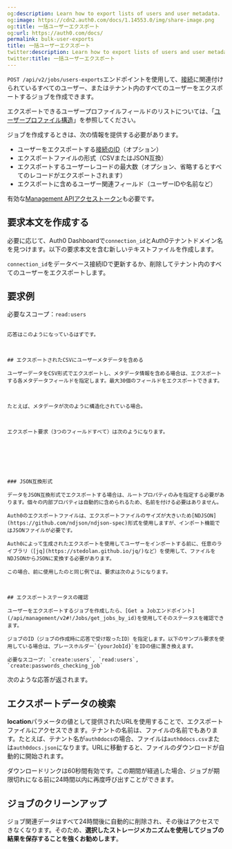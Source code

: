 ```yaml
---
og:description: Learn how to export lists of users and user metadata.
og:image: https://cdn2.auth0.com/docs/1.14553.0/img/share-image.png
og:title: 一括ユーザーエクスポート
og:url: https://auth0.com/docs/
permalink: bulk-user-exports
title: 一括ユーザーエクスポート
twitter:description: Learn how to export lists of users and user metadata.
twitter:title: 一括ユーザーエクスポート
---
```


`POST /api/v2/jobs/users-exports`エンドポイントを使用して、[接続](/identityproviders)に関連付けられているすべてのユーザー、またはテナント内のすべてのユーザーをエクスポートするジョブを作成できます。

エクスポートできるユーザープロファイルフィールドのリストについては、「[ユーザープロファイル構造](/users/user-profiles/user-profile-structure)」を参照してください。

ジョブを作成するときは、次の情報を提供する必要があります。

* ユーザーをエクスポートする[接続のID](/get-started/dashboard/locate-the-connection-id)（オプション）
* エクスポートファイルの形式（CSVまたはJSON互換）
* エクスポートするユーザーレコードの最大数（オプション、省略するとすべてのレコードがエクスポートされます）
* エクスポートに含めるユーザー関連フィールド（ユーザーIDや名前など）

有効な[Management APIアクセストークン](/api/management/v2/tokens)も必要です。

## **要求本文を作成する**

必要に応じて、Auth0 Dashboardで`connection_id`とAuth0テナントドメイン名を見つけます。以下の要求本文を含む新しいテキストファイルを作成します。

`connection_id`をデータベース接続IDで更新するか、削除してテナント内のすべてのユーザーをエクスポートします。

## 要求例

必要なスコープ：`read:users`

````

応答はこのようになっているはずです。



## エクスポートされたCSVにユーザーメタデータを含める

ユーザーデータをCSV形式でエクスポートし、メタデータ情報を含める場合は、エクスポートする各メタデータフィールドを指定します。最大30個のフィールドをエクスポートできます。



たとえば、メタデータが次のように構造化されている場合。



エクスポート要求（3つのフィールドすべて）は次のようになります。







### JSON互換形式

データをJSON互換形式でエクスポートする場合は、ルートプロパティのみを指定する必要があります。個々の内部プロパティは自動的に含められるため、名前を付ける必要はありません。

Auth0のエクスポートファイルは、エクスポートファイルのサイズが大きいため[NDJSON](https://github.com/ndjson/ndjson-spec)形式を使用しますが、インポート機能ではJSONファイルが必要です。

Auth0によって生成されたエクスポートを使用してユーザーをインポートする前に、任意のライブラリ（[jq](https://stedolan.github.io/jq/)など）を使用して、ファイルをNDJSONからJSONに変換する必要があります。

この場合、前に使用したのと同じ例では、要求は次のようになります。



## エクスポートステータスの確認

ユーザーをエクスポートするジョブを作成したら、[Get a Jobエンドポイント](/api/management/v2#!/Jobs/get_jobs_by_id)を使用してそのステータスを確認できます。

ジョブのID（ジョブの作成時に応答で受け取ったID）を指定します。以下のサンプル要求を使用している場合は、プレースホルダー`{yourJobId}`をIDの値に置き換えます。

必要なスコープ: `create:users`, `read:users`, `create:passwords_checking_job`

````

次のような応答が返されます。



## エクスポートデータの検索

**location**パラメータの値として提供されたURLを使用することで、エクスポートファイルにアクセスできます。テナントの名前は、ファイルの名前でもあります。たとえば、テナント名が`auth0docs`の場合、ファイルは`auth0docs.csv`または`auth0docs.json`になります。URLに移動すると、ファイルのダウンロードが自動的に開始されます。

ダウンロードリンクは60秒間有効です。この期間が経過した場合、ジョブが期限切れになる前に24時間以内に再度呼び出すことができます。

## ジョブのクリーンアップ

ジョブ関連データはすべて24時間後に自動的に削除され、その後はアクセスできなくなります。そのため、**選択したストレージメカニズムを使用してジョブの結果を保存することを強くお勧めします**。
